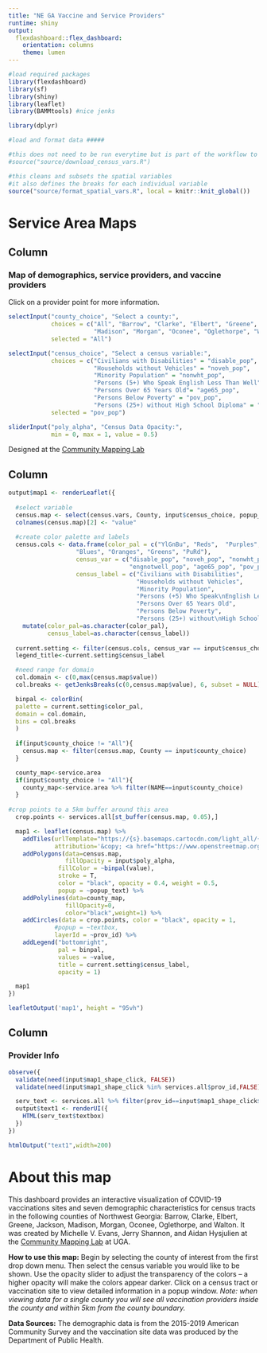 ```yaml
---
title: "NE GA Vaccine and Service Providers"
runtime: shiny
output: 
  flexdashboard::flex_dashboard:
    orientation: columns
    theme: lumen
---
```


```r

#load required packages
library(flexdashboard)
library(sf)
library(shiny)
library(leaflet)
library(BAMMtools) #nice jenks

library(dplyr)

#load and format data #####

#this does not need to be run everytime but is part of the workflow to download
#source("source/download_census_vars.R")

#this cleans and subsets the spatial variables
#it also defines the breaks for each individual variable
source("source/format_spatial_vars.R", local = knitr::knit_global())

```

Service Area Maps
======================================

Column {.sidebar}
-----------------------------------------------------------------------

### Map of demographics, service providers, and vaccine providers

Click on a provider point for more information.

```r
selectInput("county_choice", "Select a county:",
            choices = c("All", "Barrow", "Clarke", "Elbert", "Greene", "Jackson",
                        "Madison", "Morgan", "Oconee", "Oglethorpe", "Walton"),
            selected = "All")
```



```r
selectInput("census_choice", "Select a census variable:",
            choices = c("Civilians with Disabilities" = "disable_pop", 
                        "Households without Vehicles" = "noveh_pop",
                        "Minority Population" = "nonwht_pop",
                        "Persons (5+) Who Speak English Less Than Well" = "engnotwell_pop",
                        "Persons Over 65 Years Old"= "age65_pop", 
                        "Persons Below Poverty" = "pov_pop", 
                        "Persons (25+) without High School Diploma" = "lesshsdip_pop"),
            selected = "pov_pop")
```


```r
sliderInput("poly_alpha", "Census Data Opacity:",
            min = 0, max = 1, value = 0.5)
```

Designed at the [Community Mapping Lab](http://communitymappinglab.org)

Column
-----------------------------------------------------------------------


```r
output$map1 <- renderLeaflet({
  
  #select variable
  census.map <- select(census.vars, County, input$census_choice, popup_text) 
  colnames(census.map)[2] <- "value"
  
  #create color palette and labels
  census.cols <- data.frame(color_pal = c("YlGnBu", "Reds",  "Purples", 
                   "Blues", "Oranges", "Greens", "PuRd"),
                   census_var = c("disable_pop", "noveh_pop", "nonwht_pop", 
                                  "engnotwell_pop", "age65_pop", "pov_pop", "lesshsdip_pop"),
                   census_label = c("Civilians with Disabilities",
                                    "Households without Vehicles",
                                    "Minority Population",
                                    "Persons (+5) Who Speak\nEnglish Less Than Well",
                                    "Persons Over 65 Years Old",
                                    "Persons Below Poverty",
                                    "Persons (25+) without\nHigh School Diploma")) %>%
    mutate(color_pal=as.character(color_pal),
           census_label=as.character(census_label))
  
  current.setting <- filter(census.cols, census_var == input$census_choice)
  legend_title<-current.setting$census_label

  #need range for domain
  col.domain <- c(0,max(census.map$value))
  col.breaks <- getJenksBreaks(c(0,census.map$value), 6, subset = NULL)

  binpal <- colorBin(
  palette = current.setting$color_pal,
  domain = col.domain,
  bins = col.breaks
  )
  
  if(input$county_choice != "All"){
    census.map <- filter(census.map, County == input$county_choice)
  }

  county_map<-service.area
  if(input$county_choice != "All"){  
    county_map<-service.area %>% filter(NAME==input$county_choice)
  }
  
#crop points to a 5km buffer around this area
  crop.points <- services.all[st_buffer(census.map, 0.05),]

  map1 <- leaflet(census.map) %>%
    addTiles(urlTemplate="https://{s}.basemaps.cartocdn.com/light_all/{z}/{x}/{y}{r}.png",
             attribution='&copy; <a href="https://www.openstreetmap.org/copyright">OpenStreetMap</a> contributors &copy; <a href="https://carto.com/attributions">CARTO</a>') %>%
    addPolygons(data=census.map,
                fillOpacity = input$poly_alpha,
              fillColor = ~binpal(value),
              stroke = T,
              color = "black", opacity = 0.4, weight = 0.5,
              popup = ~popup_text) %>%
    addPolylines(data=county_map,
                fillOpacity=0,
                color="black",weight=1) %>%
    addCircles(data = crop.points, color = "black", opacity = 1,
             #popup = ~textbox, 
             layerId = ~prov_id) %>%
    addLegend("bottomright",
              pal = binpal,
              values = ~value,
              title = current.setting$census_label,
              opacity = 1)

  map1
})

leafletOutput('map1', height = "95vh")
```


Column {data-width=250}
-----------------------------------------------------------------------

### Provider Info

```r

observe({
  validate(need(input$map1_shape_click, FALSE))
  validate(need(input$map1_shape_click %in% services.all$prov_id,FALSE))

  serv_text <- services.all %>% filter(prov_id==input$map1_shape_click$id)
  output$text1 <- renderUI({
    HTML(serv_text$textbox)
  })
})

htmlOutput("text1",width=200)
```


About this map
=====================

This dashboard provides an interactive visualization of COVID-19 vaccinations sites and seven demographic characteristics for census tracts in the following counties of Northwest Georgia: Barrow, Clarke, Elbert, Greene, Jackson, Madison, Morgan, Oconee, Oglethorpe, and Walton. It was created by Michelle V. Evans, Jerry Shannon, and Aidan Hysjulien at the [Community Mapping Lab](http://communitymappinglab.org) at UGA.

**How to use this map:**
Begin by selecting the county of interest from the first drop down menu. Then select the census variable you would like to be shown. Use the opacity slider to adjust the transparency of the colors – a higher opacity will make the colors appear darker. Click on a census tract or vaccination site to view detailed information in a popup window. *Note: when viewing data for a single county you will see all vaccination providers inside the county and within 5km from the county boundary.*

**Data Sources:**
The demographic data is from the 2015-2019 American Community Survey and the vaccination site data was produced by the Department of Public Health.
